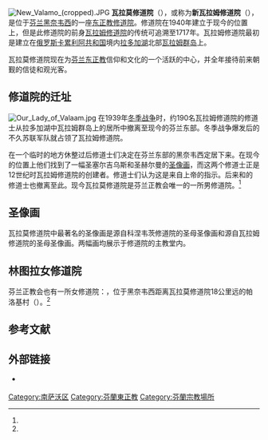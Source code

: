 {{About|位于芬兰黑奈韦西的修道院|位于俄罗斯卡累利阿的相关的修道院|瓦拉姆修道院}}
[[File:New_Valamo_(cropped).JPG|thumb]]
'''瓦拉莫修道院'''（{{lang-fi|Valamon luostari}}），或称为'''新瓦拉姆修道院'''（{{lang-ru|Ново-Валаамский монастырь}}），是位于[[芬兰|芬兰]][[黑奈韦西|黑奈韦西]]的一座[[正教會|东正教]][[修道院|修道院]]。修道院在1940年建立于现今的位置上，但是此修道院的前身[[瓦拉姆修道院|瓦拉姆修道院]]的传统可追溯至1717年。瓦拉姆修道院最初是建立在[[俄罗斯|俄罗斯]][[卡累利阿共和国|卡累利阿共和国]]境内[[拉多加湖|拉多加湖]]北部[[瓦拉姆群岛|瓦拉姆群岛]]上。

瓦拉莫修道院现在为[[芬兰正教会|芬兰东正教]]信仰和文化的一个活跃的中心，并全年接待前来朝觐的信徒和观光客。

== 修道院的迁址 ==
[[File:Our_Lady_of_Valaam.jpg|thumb]]
在1939年[[冬季战争|冬季战争]]时，约190名瓦拉姆修道院的修道士从{{link-fi|维堡省|Viipurin lääni}}拉多加湖中瓦拉姆群岛上的居所中撤离至现今的芬兰东部。冬季战争爆发后的不久苏联军队就占领了瓦拉姆修道院。

在一个临时的地方休整过后修道士们决定在芬兰东部的黑奈韦西定居下来。在现今的位置上他们找到了一幅圣塞尔吉乌斯和圣赫尔曼的[[圣像画|圣像画]]，而这两个修道士正是12世纪时瓦拉姆修道院的创建者。修道士们认为这是来自上帝的指示。后来{{le|科涅韦茨修道院|Konevitsan luostari}}和{{link-fi|佩察莫修道院|Petsamon luostari}}的修道士也撤离至此。现今瓦拉莫修道院是芬兰正教会唯一的一所男修道院。<ref name="Purmonen"/>

== 圣像画 ==
瓦拉莫修道院中最著名的圣像画是源自科涅韦茨修道院的圣母圣像画和源自瓦拉姆修道院的圣母圣像画。两幅画均展示于修道院的主教堂内。

== 林图拉女修道院 ==
芬兰正教会也有一所女修道院：{{link-fi|林图拉修道院|Lintulan luostari}}，位于黑奈韦西距离瓦拉莫修道院18公里远的帕洛基村（{{lang|fi|Palokki}}）。<ref name="Panteleimon"/>

== 参考文献 ==
{{Reflist|30em|refs=
<ref name="Purmonen">{{Cite book | author = Purmonen, V. (ed.) | title = Orthodoxy in Finland, Past and Present | location = | publisher = | date = 1984 | pages = p.41-42 | ISBN = | language = en}}</ref>

<ref name="Panteleimon">{{Cite book | author = Archmandrite Panteleimon (ed.) | title = Lintulan Kroniikka | location = | publisher = | date = 1992 | pages = p.96 | ISBN = | language = fi}}</ref>
}}

== 外部链接 ==
{{commonscat|New Valamo}}
* {{Official site|https://valamo.fi/|瓦拉莫修道院官方网站}} {{fi}} {{en}} {{ru}}

{{coord|62|33|47|N|028|47|26|E|region:FI-IS_type:landmark_scale:20000|display=title}}

[[Category:南萨沃区|Category:南萨沃区]]
[[Category:芬蘭東正教|Category:芬蘭東正教]]
[[Category:芬蘭宗教場所|Category:芬蘭宗教場所]]